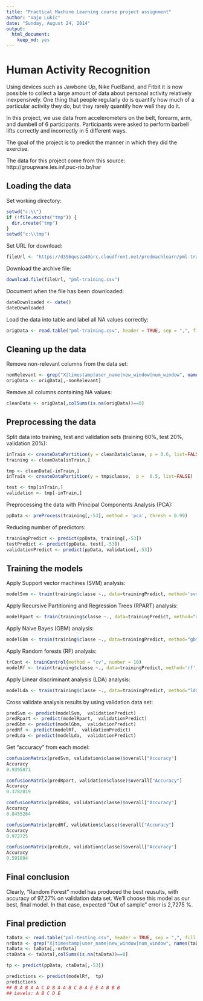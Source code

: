 ```yaml
---
title: "Practical Machine Learning course project assignment"
author: "Vajo Lukic"
date: "Sunday, August 24, 2014"
output:
  html_document:
    keep_md: yes
---
```



Human Activity Recognition
==============================================================================================


Using devices such as Jawbone Up, Nike FuelBand, and Fitbit it is now possible to collect a large amount of data about personal activity relatively inexpensively. One thing that people regularly do is quantify how much of a particular activity they do, but they rarely quantify how well they do it. 

In this project, we use data from accelerometers on the belt, forearm, arm, and dumbell of 6 participants. Participants were asked to perform barbell lifts correctly and incorrectly in 5 different ways. 

The goal of the project is to predict the manner in which they did the exercise.

The data for this project come from this source: http://groupware.les.inf.puc-rio.br/har


Loading the data
--------------------------------------------------------------
Set working directory:
```r
setwd("c:\\")
if (!file.exists("tmp")) {
  dir.create("tmp")
}
setwd("c:\\tmp")
```

Set URL for download:
```r
fileUrl <- "https://d396qusza40orc.cloudfront.net/predmachlearn/pml-training.csv"
```

Download the archive file:
```r
download.file(fileUrl, "pml-training.csv")
```

Document when the file has been downloaded:
```r
dateDownloaded <- date()
dateDownloaded
```

Load the data into table and label all NA values correctly:
```r
origData <- read.table("pml-training.csv", header = TRUE, sep = ",", fill = TRUE, na.strings=c("NA","","#DIV/0!"))
```


Cleaning up the data
--------------------------------------------------------------
Remove non-relevant columns from the data set:
```r
nonRelevant <- grep("X|timestamp|user_name|new_window|num_window", names(origData))
origData <- origData[,-nonRelevant]
```

Remove all columns containing NA values:
```r
cleanData <- origData[,colSums(is.na(origData))==0]
```


Preprocessing the data
--------------------------------------------------------------
Split data into training, test and validation sets (training 60%, test 20%, validation 20%):
```r
inTrain <- createDataPartition(y = cleanData$classe, p = 0.6, list=FALSE)
training <- cleanData[inTrain,]

tmp <- cleanData[-inTrain,]
inTrain <- createDataPartition(y = tmp$classe,  p =  0.5, list=FALSE)

test <- tmp[inTrain,]
validation <- tmp[-inTrain,]
```

Preprocessing the data with Principal Components Analysis (PCA):
```r
ppData <- preProcess(training[,-53], method = 'pca', thresh = 0.99)
```

Reducing number of predictors:
```r
trainingPredict <- predict(ppData, training[,-53])     
testPredict <- predict(ppData, test[,-53]) 
validationPredict <- predict(ppData, validation[,-53])    
```


Training the models
--------------------------------------------------------------
Apply Support vector machines (SVM) analysis:
```r
modelSvm <- train(training$classe ~., data=trainingPredict, method='svmRadial')
```

Apply Recursive Partitioning and Regression Trees (RPART) analysis:
```r
modelRpart <- train(training$classe ~., data=trainingPredict, method="rpart")
```

Apply Naive Bayes (GBM) analysis:
```r
modelGbm <- train(training$classe ~., data=trainingPredict, method="gbm", verbose=FALSE)
```

Apply Random forests (RF) analysis:
```r
trCont <- trainControl(method = "cv", number = 10)
modelRf <- train(training$classe ~., data=trainingPredict, method='rf', trControl = trCont)
```

Apply Linear discriminant analysis (LDA) analysis:
```r
modelLda <- train(training$classe ~., data=trainingPredict, method="lda")
```


Cross validate analysis results by using validation data set: 
```r
predSvm <- predict(modelSvm,  validationPredict)
predRpart <- predict(modelRpart,  validationPredict)
predGbm <- predict(modelGbm,  validationPredict)
predRf <- predict(modelRf,  validationPredict)
predLda <- predict(modelLda,  validationPredict)
```


Get "accuracy" from each model:
```r
confusionMatrix(predSvm, validation$classe)$overall["Accuracy"]
Accuracy 
0.9395871
```

```r
confusionMatrix(predRpart, validation$classe)$overall["Accuracy"]
Accuracy 
0.3782819
```

```r
confusionMatrix(predGbm, validation$classe)$overall["Accuracy"]
Accuracy 
0.8455264 
```

```r
confusionMatrix(predRf, validation$classe)$overall["Accuracy"]
Accuracy 
0.972725 
```

```r
confusionMatrix(predLda, validation$classe)$overall["Accuracy"] 
Accuracy 
0.591894
```



Final conclusion
--------------------------------------------------------------
Clearly, "Random Forest" model has produced the best reusults, with accuracy of 97,27% on validation data set. We'll choose this model as our best, final model. In that case, expected "Out of sample" error is 2,7275 %.



Final prediction
--------------------------------------------------------------
```r
taData <- read.table("pml-testing.csv", header = TRUE, sep = ",", fill = TRUE, na.strings=c("NA","","#DIV/0!"))
nrData <- grep("X|timestamp|user_name|new_window|num_window", names(taData))
taData <- taData[,-nrData]
ctaData <- taData[,colSums(is.na(taData))==0]

tp <- predict(ppData, ctaData[,-53])  

predictions <- predict(modelRf,  tp)
predictions
## B A B A A C D B A A B C B A E E A B B B
## Levels: A B C D E
```


